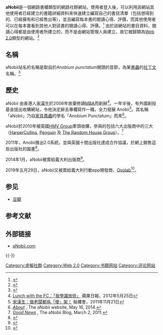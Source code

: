{{lowercase}}
{{Infobox website
| name                 = aNobii
| logo                 = ANobii logo.png
| screenshot           = WebViewaNobii.png
| url                  = [http://www.aNobii.com aNobii.com]
| commercial           = 免費
| type                 = [[Web_2.0|Web 2.0]]
| language             = [[繁體中文|繁體中文]]，[[簡體中文|簡體中文]]，[[英文|英文]]，[[義大利文|義大利文]]等十五種語言介面
| reg                  = 使用者需註冊
| author               = [[宋漢生|宋漢生]]
| launch_date          = {{start date and age|2006|5}}
| current_status       = 運作中
}}
'''aNobii'''是一個網路書櫃類型的網路社群網站，使用者登入後，可以利用該網站其他使用者已經建立的書籍詳細資料來快速建立編寫自己的書目清單（包括想得到的、已經擁有和已經售出等），並且編寫每本書的閱讀心得、評價，而其他使用者可以在每本書看到其他人對該書的閱讀心得、評價。<ref>{{cite web|url=http://www.mingpaovan.com/htm/News/20090720/HK-gcb2.htm|title=aNobii創立3年吸逾40萬「書蟲」|work=[[明報|明報]]|date=2009-07-20|accessdate=2009-09-03|archiveurl=https://web.archive.org/web/20100202144434/http://www.mingpaovan.com/htm/News/20090720/HK-gcb2.htm|archivedate=2010-02-02|deadurl=yes}}</ref> 由於該網站的書目資料，閱讀心得都是由使用者所建立的，而不是由網站管理人員建立，故它被歸類為[[Web_2.0|Web 2.0]]類型的網站。<ref>{{cite web|url=http://mag.udn.com/mag/digital/forward.jsp?f_ART_ID=89799|title=從具有Web 2.0精神的個人收藏服務談起|work=[[聯合報|聯合報]]|date=2007-05-21|accessdate=2009-09-03|deadurl=yes|archiveurl=https://web.archive.org/web/20141022182306/http://mag.udn.com/mag/digital/forward.jsp?f_ART_ID=89799|archivedate=2014-10-22}}</ref>

==名稱==
aNobii站名的名稱是取自於''Anobium punctatum''開頭的音節，''{{link-en|Anobium punctatum|Common furniture beetle}}''為某[[書蟲|書蟲]]的[[拉丁文|拉丁文]]名稱。<ref>{{cite web|url=http://www.anobii.com/about_anobii|title=About aNobii|work=aNobii|year=2009|accessdate=2009-09-03|deadurl=yes|archiveurl=https://web.archive.org/web/20090916051025/http://www.anobii.com/about_anobii|archivedate=2009-09-16}}</ref>

==歷史==
aNobii 由香港人[[宋漢生|宋漢生]]於2006年放棄修讀[[MBA|MBA]]而創辦<ref name="apple1">[http://hk.apple.nextmedia.com/financeestate/art/20120525/16367454 Lunch with the FC：「我學識放低」] {{Wayback|url=http://hk.apple.nextmedia.com/financeestate/art/20120525/16367454 |date=20131015033337 }} 蘋果日報，2012年5月25日</ref>。一年半後，有外國創投基金提出收購網站，令他決定辭去專欄寫作一職，全力發展 Anobii<ref>[http://www.snb.hk/blog/front/blogdetail.aspx?postid=50409&blogid=24732 宋漢生：做老闆都係「傻」架！] {{Wayback|url=http://www.snb.hk/blog/front/blogdetail.aspx?postid=50409&blogid=24732 |date=20160306064323 }} 骷髏會，2011年11月21日</ref>。其名稱「aNobii」乃自[[家具蠹蟲|家具蠹蟲]]的學名「Anobium Punctatum」而來<ref>''[http://www.anobii.com/about About] {{Wayback|url=http://www.anobii.com/about |date=20110213185006 }}'', The aNobii website, May 16, 2014.</ref>。

aNobii於2010年被英國[[HMV_Group|HMV Group]]牽頭收購，參與的包括六大出版商中的三大（[[HarperCollins|HarperCollins]], [[Penguin|Penguin]] 及 [[The_Random_House_Group|The Random House Group]]）。<ref>''[http://blog.anobii.com/post/3597628742/good-news Good News] {{Wayback|url=http://blog.anobii.com/post/3597628742/good-news |date=20110304195313 }}'', The aNobii Blog, March 2, 2011.</ref>

2011年，Anobii推出2.0系統，並與英國十間出版社達成合作協議，於網上銷售這些出版社的圖書<ref>{{Cite web |url=http://www.publishing.com.hk/Pubnews/NewsDetail.asp?NewsID=20111028012 |title=Anobii開展網上售書業務 |access-date=2012-02-09 |archive-url=https://web.archive.org/web/20111031160247/http://www.publishing.com.hk/Pubnews/newsdetail.asp?newsid=20111028012 |archive-date=2011-10-31 |dead-url=yes }}</ref>。

2014年1月，aNobii被賣給義大利出版商{{link-en|阿諾多·蒙達利出版公司|Arnoldo Mondadori Editore}}<ref>{{cite web | url=http://gazette.quamnet.com/gazette/downloadNotice.do?id=11130 | title=Notice of transfer of business | accessdate=27 February 2014 | archive-url=https://web.archive.org/web/20140303072607/http://gazette.quamnet.com/gazette/downloadNotice.do?id=11130 | archive-date=2014-03-03 | dead-url=yes }}</ref>。

2019年五月29日，aNobii又被賣給義大利行動app開發商，[[Ovolab|Ovolab]]<ref>{{cite web| url=https://www.ovolab.com/2019/05/29/ovolab-cresce-con-lacquisizione-di-anobii/| title=OVOLAB CRESCE CON L’ACQUISIZIONE DI ANOBII, IL SOCIAL NETWORK DEI LIBRI| access-date=2021-09-16| archive-date=2020-08-06| archive-url=https://web.archive.org/web/20200806194554/https://www.ovolab.com/2019/05/29/ovolab-acquisisce-anobii//}}</ref>。

== 参见 ==
* [[豆瓣|豆瓣]]

== 参考文献 ==
{{Reflist|30em}}

== 外部链接 ==
{{Portal|互联网}}
* [http://www.anobii.com aNobii.com]{{Wayback|url=http://www.anobii.com/ |date=20170806153926 }}

{{-}}
{{Online social networking}}

[[Category:虛擬社群|Category:虛擬社群]]
[[Category:Web_2.0|Category:Web 2.0]]
[[Category:书籍网站|Category:书籍网站]]
[[Category:评论网站|Category:评论网站]]